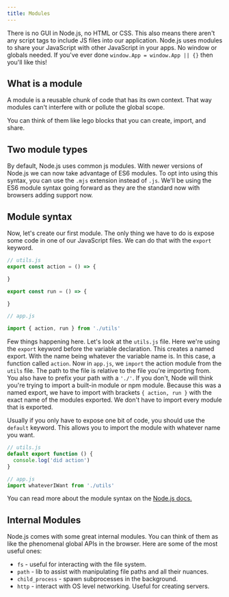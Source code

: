 ```yaml
---
title: Modules
---
```


There is no GUI in Node.js, no HTML or CSS. This also means there aren't
any script tags to include JS files into our application. Node.js uses modules
to share your JavaScript with other JavaScript in your apps. No window
or globals needed. If you've ever done `window.App = window.App || {}` then
you'll like this!

## What is a module
A module is a reusable chunk of code that has its own context. That way modules
can't interfere with or pollute the global scope.

You can think of them like lego blocks that you can create, import, and share.

## Two module types
By default, Node.js uses common js modules. With newer versions of Node.js
we can now take advantage of ES6 modules. To opt into using this syntax,
you can use the `.mjs` extension instead of `.js`. We'll be using the ES6
module syntax going forward as they are the standard now with browsers adding
support now.

## Module syntax
Now, let's create our first module. The only thing we have to do is expose some code
in one of our JavaScript files. We can do that with the `export` keyword.

```js
// utils.js
export const action = () => {

}

export const run = () => {

}
```

```js
// app.js

import { action, run } from './utils'
```
Few things happening here. Let's look at the `utils.js` file. Here we're using the
`export` keyword before the variable declaration. This creates a named export. With the
name being whatever the variable name is. In this case, a function called `action`.
Now in `app.js`, we `import` the action module from the `utils` file. The path to the file
is relative to the file you're importing from. You also have to prefix your path with a
`'./'`. If you don't, Node will think you're trying to import a built-in module or npm module.
Because this was a named export, we have to import with brackets `{ action, run }` with the exact
name of the modules exported. We don't have to import every module that is exported. 


Usually if you only have to expose one bit of code, you should use the `default`
keyword. This allows you to import the module with whatever name you want.

```js
// utils.js
default export function () {
  console.log('did action')
}
```

```js
// app.js
import whateverIWant from './utils'
```

You can read more about the module syntax on the [Node.js docs.](https://nodejs.org/api/packages.html)

## Internal Modules
Node.js comes with some great internal modules. You can think of them as like the
phenomenal global APIs in the browser. Here are some of the most useful ones:

* `fs` - useful for interacting with the file system.
* `path` - lib to assist with manipulating file paths and all their nuances.
* `child_process` - spawn subprocesses in the background.
* `http` - interact with OS level networking. Useful for creating servers.
